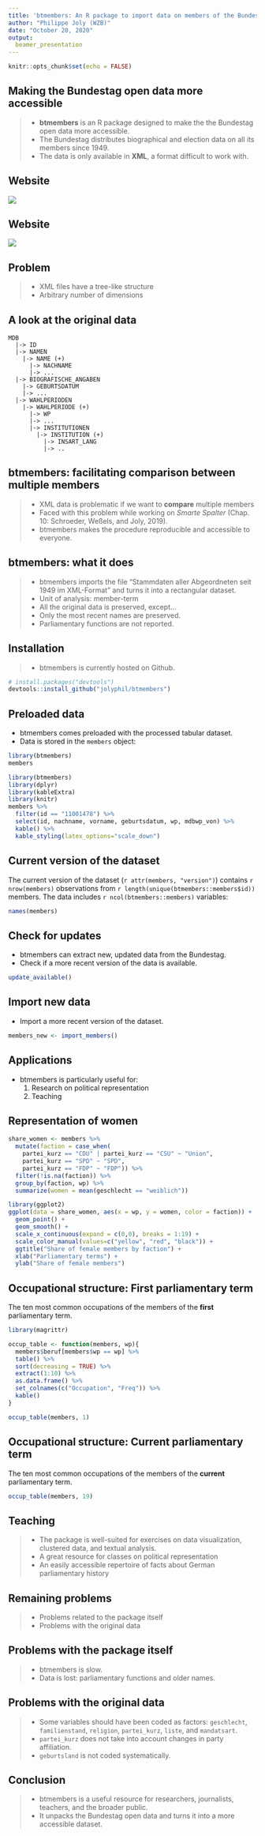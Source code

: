 ```yaml
---
title: 'btmembers: An R package to import data on members of the Bundestag'
author: "Philippe Joly (WZB)"
date: "October 20, 2020"
output:
  beamer_presentation
---
```


```r
knitr::opts_chunk$set(echo = FALSE)
```

## Making the Bundestag open data more accessible 

>- **btmembers** is an R package designed to make the the Bundestag open data more accessible.
>- The Bundestag distributes biographical and election data on all its members since 1949.
>- The data is only available in **XML**, a format difficult to work with.

## Website

![](screenshot.png)

## Website

![](screenshot_annotated.png)

## Problem

>- XML files have a tree-like structure
>- Arbitrary number of dimensions

## A look at the original data

```
MDB
  |-> ID
  |-> NAMEN
    |-> NAME (+)
      |-> NACHNAME
      |-> ...
  |-> BIOGRAFISCHE_ANGABEN
    |-> GEBURTSDATUM
    |-> ...
  |-> WAHLPERIODEN
    |-> WAHLPERIODE (+)
      |-> WP
      |-> ...
      |-> INSTITUTIONEN
        |-> INSTITUTION (+)
          |-> INSART_LANG
          |-> ..
```

## btmembers: facilitating comparison between multiple members

>- XML data is problematic if we want to **compare** multiple members
>- Faced with this problem while working on _Smarte Spalter_ (Chap. 10: Schroeder, Weßels, and Joly, 2019).
>- btmembers makes the procedure reproducible and accessible to everyone. 

## btmembers: what it does

>- btmembers imports the file "Stammdaten aller Abgeordneten seit 1949 im XML-Format" and turns it into a rectangular dataset.
>- Unit of analysis: member-term
>- All the original data is preserved, except...
>- Only the most recent names are preserved.
>- Parliamentary functions are not reported. 

## Installation

>- btmembers is currently hosted on Github.

```r
# install.packages("devtools")
devtools::install_github("jolyphil/btmembers")
```

## Preloaded data

- btmembers comes preloaded with the processed tabular dataset.
- Data is stored in the `members` object:

```r
library(btmembers)
members
```

```r
library(btmembers)
library(dplyr)
library(kableExtra)
library(knitr)
members %>% 
  filter(id == "11001478") %>% 
  select(id, nachname, vorname, geburtsdatum, wp, mdbwp_von) %>%
  kable() %>%
  kable_styling(latex_options="scale_down")
```

## Current version of the dataset

The current version of the dataset (`r attr(members, "version")`)  contains `r nrow(members)` observations from `r length(unique(btmembers::members$id))` members. The data includes `r ncol(btmembers::members)` variables:

```r
names(members)
```

## Check for updates

- btmembers can extract new, updated data from the Bundestag.
- Check if a more recent version of the data is available. 

```r
update_available()
```

## Import new data

- Import a more recent version of the dataset.

```r
members_new <- import_members()
```

## Applications

- btmembers is particularly useful for:
  1. Research on political representation
  2. Teaching
  
## Representation of women

```r
share_women <- members %>%
  mutate(faction = case_when(
    partei_kurz == "CDU" | partei_kurz == "CSU" ~ "Union",
    partei_kurz == "SPD" ~ "SPD",
    partei_kurz == "FDP" ~ "FDP")) %>%
  filter(!is.na(faction)) %>%
  group_by(faction, wp) %>%
  summarize(women = mean(geschlecht == "weiblich"))
```

```r
library(ggplot2)
ggplot(data = share_women, aes(x = wp, y = women, color = faction)) +
  geom_point() +
  geom_smooth() +
  scale_x_continuous(expand = c(0,0), breaks = 1:19) +
  scale_color_manual(values=c("yellow", "red", "black")) +
  ggtitle("Share of female members by faction") +
  xlab("Parliamentary terms") + 
  ylab("Share of female members")
```

## Occupational structure: First parliamentary term

The ten most common occupations of the members of the **first** parliamentary term. 

```r
library(magrittr)

occup_table <- function(members, wp){
  members$beruf[members$wp == wp] %>% 
  table() %>% 
  sort(decreasing = TRUE) %>% 
  extract(1:10) %>%
  as.data.frame() %>% 
  set_colnames(c("Occupation", "Freq")) %>%
  kable() 
}

occup_table(members, 1)
```

## Occupational structure: Current parliamentary term

The ten most common occupations of the members of the **current** parliamentary term. 

```r
occup_table(members, 19)
```

## Teaching

>- The package is well-suited for exercises on data visualization, clustered data, and textual analysis.
>- A great resource for classes on political representation
>- An easily accessible repertoire of facts about German parliamentary history

## Remaining problems

>- Problems related to the package itself
>- Problems with the original data

## Problems with the package itself

>- btmembers is slow. 
>- Data is lost: parliamentary functions and older names.

## Problems with the original data

>- Some variables should have been coded as factors: `geschlecht`, `familienstand`, `religion`, `partei_kurz`, `liste`, and `mandatsart`.
>- `partei_kurz` does not take into account changes in party affiliation.
>- `geburtsland` is not coded systematically.

## Conclusion

>- btmembers is a useful resource for researchers, journalists, teachers, and the broader public. 
>- It unpacks the Bundestag open data and turns it into a more accessible dataset. 


## 

```{=latex}
\begin{center}
\Large Thank you for your attention!
\end{center}
```
